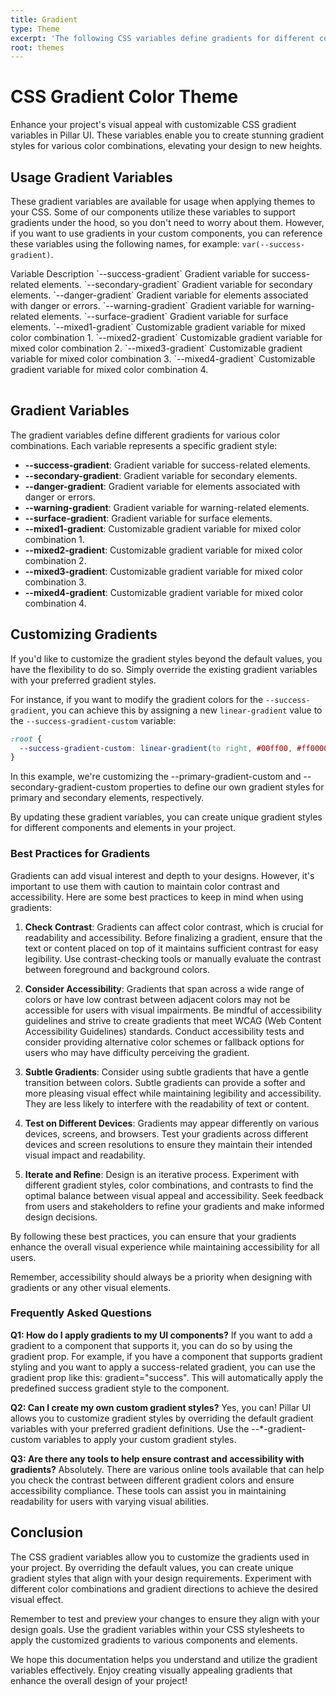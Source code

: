 ```yaml
---
title: Gradient
type: Theme
excerpt: 'The following CSS variables define gradients for different color combinations. These variables allow you to customize the gradients used in your project. If you prefer different gradient styles, you can override these values according to your needs.'
root: themes
---
```


# CSS Gradient Color Theme

Enhance your project's visual appeal with customizable CSS gradient variables in Pillar UI. These variables enable you to create stunning gradient styles for various color combinations, elevating your design to new heights.

## Usage Gradient Variables

These gradient variables are available for usage when applying themes to your CSS. Some of our components utilize these variables to support gradients under the hood, so you don't need to worry about them. However, if you want to use gradients in your custom components, you can reference these variables using the following names, for example: `var(--success-gradient)`.

<Table>
  <Table.Row type="head">
    <Table.Column as="th">Variable</Table.Column>
    <Table.Column as="th">Description</Table.Column>
  </Table.Row>
  <Table.Row>
    <Table.Column>`--success-gradient`</Table.Column>
    <Table.Column>Gradient variable for success-related elements.</Table.Column>
  </Table.Row>
  <Table.Row>
    <Table.Column>`--secondary-gradient`</Table.Column>
    <Table.Column>Gradient variable for secondary elements.</Table.Column>
  </Table.Row>
  <Table.Row>
    <Table.Column>`--danger-gradient`</Table.Column>
    <Table.Column>Gradient variable for elements associated with danger or errors.</Table.Column>
  </Table.Row>
  <Table.Row>
    <Table.Column>`--warning-gradient`</Table.Column>
    <Table.Column>Gradient variable for warning-related elements.</Table.Column>
  </Table.Row>
  <Table.Row>
    <Table.Column>`--surface-gradient`</Table.Column>
    <Table.Column>Gradient variable for surface elements.</Table.Column>
  </Table.Row>
  <Table.Row>
    <Table.Column>`--mixed1-gradient`</Table.Column>
    <Table.Column>Customizable gradient variable for mixed color combination 1.</Table.Column>
  </Table.Row>
  <Table.Row>
    <Table.Column>`--mixed2-gradient`</Table.Column>
    <Table.Column>Customizable gradient variable for mixed color combination 2.</Table.Column>
  </Table.Row>
  <Table.Row>
    <Table.Column>`--mixed3-gradient`</Table.Column>
    <Table.Column>Customizable gradient variable for mixed color combination 3.</Table.Column>
  </Table.Row>
  <Table.Row>
    <Table.Column>`--mixed4-gradient`</Table.Column>
    <Table.Column>Customizable gradient variable for mixed color combination 4.</Table.Column>
  </Table.Row>
</Table>

## Gradient Variables

The gradient variables define different gradients for various color combinations. Each variable represents a specific gradient style:

- **--success-gradient**: Gradient variable for success-related elements.
- **--secondary-gradient**: Gradient variable for secondary elements.
- **--danger-gradient**: Gradient variable for elements associated with danger or errors.
- **--warning-gradient**: Gradient variable for warning-related elements.
- **--surface-gradient**: Gradient variable for surface elements.
- **--mixed1-gradient**: Customizable gradient variable for mixed color combination 1.
- **--mixed2-gradient**: Customizable gradient variable for mixed color combination 2.
- **--mixed3-gradient**: Customizable gradient variable for mixed color combination 3.
- **--mixed4-gradient**: Customizable gradient variable for mixed color combination 4.

## Customizing Gradients

If you'd like to customize the gradient styles beyond the default values, you have the flexibility to do so. Simply override the existing gradient variables with your preferred gradient styles.

For instance, if you want to modify the gradient colors for the `--success-gradient`, you can achieve this by assigning a new `linear-gradient` value to the `--success-gradient-custom` variable:

```css showLineNumbers title="themes.css"
:root {
  --success-gradient-custom: linear-gradient(to right, #00ff00, #ff0000);
}
```

In this example, we're customizing the --primary-gradient-custom and --secondary-gradient-custom properties to define our own gradient styles for primary and secondary elements, respectively.

By updating these gradient variables, you can create unique gradient styles for different components and elements in your project.

### Best Practices for Gradients

Gradients can add visual interest and depth to your designs. However, it's important to use them with caution to maintain color contrast and accessibility. Here are some best practices to keep in mind when using gradients:

1. **Check Contrast**: Gradients can affect color contrast, which is crucial for readability and accessibility. Before finalizing a gradient, ensure that the text or content placed on top of it maintains sufficient contrast for easy legibility. Use contrast-checking tools or manually evaluate the contrast between foreground and background colors.

2. **Consider Accessibility**: Gradients that span across a wide range of colors or have low contrast between adjacent colors may not be accessible for users with visual impairments. Be mindful of accessibility guidelines and strive to create gradients that meet WCAG (Web Content Accessibility Guidelines) standards. Conduct accessibility tests and consider providing alternative color schemes or fallback options for users who may have difficulty perceiving the gradient.

3. **Subtle Gradients**: Consider using subtle gradients that have a gentle transition between colors. Subtle gradients can provide a softer and more pleasing visual effect while maintaining legibility and accessibility. They are less likely to interfere with the readability of text or content.

4. **Test on Different Devices**: Gradients may appear differently on various devices, screens, and browsers. Test your gradients across different devices and screen resolutions to ensure they maintain their intended visual impact and readability.

5. **Iterate and Refine**: Design is an iterative process. Experiment with different gradient styles, color combinations, and contrasts to find the optimal balance between visual appeal and accessibility. Seek feedback from users and stakeholders to refine your gradients and make informed design decisions.

By following these best practices, you can ensure that your gradients enhance the overall visual experience while maintaining accessibility for all users.

Remember, accessibility should always be a priority when designing with gradients or any other visual elements.

### Frequently Asked Questions

**Q1: How do I apply gradients to my UI components?**
If you want to add a gradient to a component that supports it, you can do so by using the gradient prop. For example, if you have a component that supports gradient styling and you want to apply a success-related gradient, you can use the gradient prop like this: gradient="success". This will automatically apply the predefined success gradient style to the component.

**Q2: Can I create my own custom gradient styles?**
Yes, you can! Pillar UI allows you to customize gradient styles by overriding the default gradient variables with your preferred gradient definitions. Use the --\*-gradient-custom variables to apply your custom gradient styles.

**Q3: Are there any tools to help ensure contrast and accessibility with gradients?**
Absolutely. There are various online tools available that can help you check the contrast between different gradient colors and ensure accessibility compliance. These tools can assist you in maintaining readability for users with varying visual abilities.

## Conclusion

The CSS gradient variables allow you to customize the gradients used in your project. By overriding the default values, you can create unique gradient styles that align with your design requirements. Experiment with different color combinations and gradient directions to achieve the desired visual effect.

Remember to test and preview your changes to ensure they align with your design goals. Use the gradient variables within your CSS stylesheets to apply the customized gradients to various components and elements.

We hope this documentation helps you understand and utilize the gradient variables effectively. Enjoy creating visually appealing gradients that enhance the overall design of your project!
